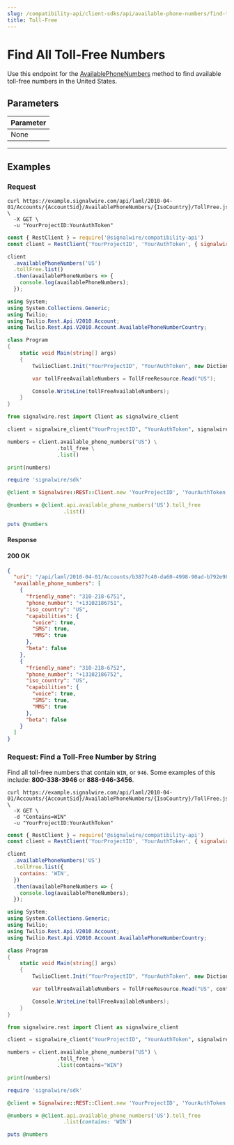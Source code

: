 ```yaml
---
slug: /compatibility-api/client-sdks/api/available-phone-numbers/find-toll-free
title: Toll-Free
---
```


# Find All Toll-Free Numbers

Use this endpoint for the [AvailablePhoneNumbers](./index.mdx) method to find available toll-free numbers in the United States.

## Parameters

| Parameter                              |
| :------------------------------------- |
| <span class="optional-arg">None</span> |

---

## Examples

### Request

<Tabs groupId="compatibility-sdks">

<TabItem value="shell" label="cURL">

```shell
curl https://example.signalwire.com/api/laml/2010-04-01/Accounts/{AccountSid}/AvailablePhoneNumbers/{IsoCountry}/TollFree.json \
  -X GET \
  -u "YourProjectID:YourAuthToken"
```

</TabItem>

<TabItem value="node" label="Node.js">

```javascript
const { RestClient } = require('@signalwire/compatibility-api')
const client = RestClient('YourProjectID', 'YourAuthToken', { signalwireSpaceUrl: 'example.signalwire.com' })

client
  .availablePhoneNumbers('US')
  .tollFree.list()
  .then(availablePhoneNumbers => {
    console.log(availablePhoneNumbers);
  });
```

</TabItem>

<TabItem value="csharp" label="C#">

```csharp
using System;
using System.Collections.Generic;
using Twilio;
using Twilio.Rest.Api.V2010.Account;
using Twilio.Rest.Api.V2010.Account.AvailablePhoneNumberCountry;

class Program
{
    static void Main(string[] args)
    {
        TwilioClient.Init("YourProjectID", "YourAuthToken", new Dictionary<string, object> { ["signalwireSpaceUrl"] = "{SPACE}.signalwire.com" });

        var tollFreeAvailableNumbers = TollFreeResource.Read("US");

        Console.WriteLine(tollFreeAvailableNumbers);
    }
}
```

</TabItem>

<TabItem value="python" label="Python">

```python
from signalwire.rest import Client as signalwire_client

client = signalwire_client("YourProjectID", "YourAuthToken", signalwire_space_url = 'example.signalwire.com')

numbers = client.available_phone_numbers("US") \
                .toll_free \
                .list()

print(numbers)
```

</TabItem>

<TabItem value="ruby" label="Ruby">

```ruby
require 'signalwire/sdk'

@client = Signalwire::REST::Client.new 'YourProjectID', 'YourAuthToken', signalwire_space_url: "example.signalwire.com"

@numbers = @client.api.available_phone_numbers('US').toll_free
                  .list()

puts @numbers
```

</TabItem>

</Tabs>

#### Response

<h4><span class="badge badge--success">200</span> OK</h4>

```json
{
  "uri": "/api/laml/2010-04-01/Accounts/b3877c40-da60-4998-90ad-b792e98472af/AvailablePhoneNumbers/US/TollFree",
  "available_phone_numbers": [
    {
      "friendly_name": "310-218-6751",
      "phone_number": "+13102186751",
      "iso_country": "US",
      "capabilities": {
        "voice": true,
        "SMS": true,
        "MMS": true
      },
      "beta": false
    },
    {
      "friendly_name": "310-218-6752",
      "phone_number": "+13102186752",
      "iso_country": "US",
      "capabilities": {
        "voice": true,
        "SMS": true,
        "MMS": true
      },
      "beta": false
    }
  ]
}
```

### Request: Find a Toll-Free Number by String

Find all toll-free numbers that contain `WIN`, or `946`. Some examples of this include: **800-338-3946** or **888-946-3456**.

<Tabs groupId="compatibility-sdks">

<TabItem value="shell" label="cURL">

```shell
curl https://example.signalwire.com/api/laml/2010-04-01/Accounts/{AccountSid}/AvailablePhoneNumbers/{IsoCountry}/TollFree.json \
  -X GET \
  -d "Contains=WIN"
  -u "YourProjectID:YourAuthToken"
```

</TabItem>

<TabItem value="node" label="Node.js">

```javascript
const { RestClient } = require('@signalwire/compatibility-api')
const client = RestClient('YourProjectID', 'YourAuthToken', { signalwireSpaceUrl: 'example.signalwire.com' })

client
  .availablePhoneNumbers('US')
  .tollFree.list({
    contains: 'WIN',
  })
  .then(availablePhoneNumbers => {
    console.log(availablePhoneNumbers);
  });
```

</TabItem>

<TabItem value="csharp" label="C#">

```csharp
using System;
using System.Collections.Generic;
using Twilio;
using Twilio.Rest.Api.V2010.Account;
using Twilio.Rest.Api.V2010.Account.AvailablePhoneNumberCountry;

class Program
{
    static void Main(string[] args)
    {
        TwilioClient.Init("YourProjectID", "YourAuthToken", new Dictionary<string, object> { ["signalwireSpaceUrl"] = "{SPACE}.signalwire.com" });

        var tollFreeAvailableNumbers = TollFreeResource.Read("US", contains: "WIN");

        Console.WriteLine(tollFreeAvailableNumbers);
    }
}
```

</TabItem>

<TabItem value="python" label="Python">

```python
from signalwire.rest import Client as signalwire_client

client = signalwire_client("YourProjectID", "YourAuthToken", signalwire_space_url = 'example.signalwire.com')

numbers = client.available_phone_numbers("US") \
                .toll_free \
                .list(contains="WIN")

print(numbers)
```

</TabItem>

<TabItem value="ruby" label="Ruby">

```ruby
require 'signalwire/sdk'

@client = Signalwire::REST::Client.new 'YourProjectID', 'YourAuthToken', signalwire_space_url: "example.signalwire.com"

@numbers = @client.api.available_phone_numbers('US').toll_free
                  .list(contains: 'WIN')

puts @numbers
```

</TabItem>

</Tabs>
